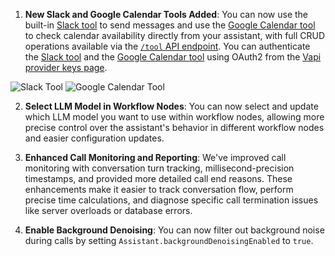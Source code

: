 1. **New Slack and Google Calendar Tools Added**: You can now use the built-in  [Slack tool](https://docs.vapi.ai/tools/slack) to send messages and use the [Google Calendar tool](https://docs.vapi.ai/tools/google-calendar) to check calendar availability directly from your assistant, with full CRUD operations available via the [`/tool` API endpoint](https://docs.vapi.ai/api-reference/tools/list). You can authenticate the [Slack tool](https://dashboard.vapi.ai/keys#:~:text=Slack) and the [Google Calendar tool](https://dashboard.vapi.ai/keys#:~:text=Google%20Calendar) using OAuth2 from the [Vapi provider keys page](https://dashboard.vapi.ai/keys).

<Frame caption="Slack Tool">
    <img src="../static/images/changelog/slack-tool.png" alt="Slack Tool" />
</Frame>

<Frame caption="Google Calendar Tool">
    <img src="../static/images/changelog/google-calendar-tool.png" alt="Google Calendar Tool" />
</Frame>

2. **Select LLM Model in Workflow Nodes**: You can now select and update which LLM model you want to use within workflow nodes, allowing more precise control over the assistant's behavior in different workflow nodes and easier configuration updates.

4. **Enhanced Call Monitoring and Reporting**: We've improved call monitoring with conversation turn tracking, millisecond-precision timestamps, and provided more detailed call end reasons. These enhancements make it easier to track conversation flow, perform precise time calculations, and diagnose specific call termination issues like server overloads or database errors.

5. **Enable Background Denoising**: You can now filter out background noise during calls by setting `Assistant.backgroundDenoisingEnabled` to `true`.